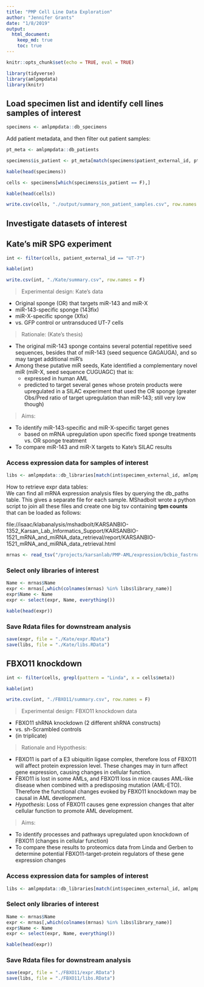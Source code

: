 ```yaml
---
title: "PMP Cell Line Data Exploration"
author: "Jennifer Grants"
date: "1/8/2019"
output:
  html_document:
    keep_md: true
    toc: true
---
```


```r
knitr::opts_chunk$set(echo = TRUE, eval = TRUE)
```

```r
library(tidyverse)
library(amlpmpdata)
library(knitr)
```



## Load specimen list and identify cell lines samples of interest
```r
specimens <- amlpmpdata::db_specimens

```

Add patient metadata, and then filter out patient samples:
```r
pt_meta <- amlpmpdata::db_patients

specimens$is_patient <- pt_meta[match(specimens$patient_external_id, pt_meta$external_id),]$is_patient

kable(head(specimens))
```



```r
cells <- specimens[which(specimens$is_patient == F),]

kable(head(cells))
```

```r
write.csv(cells, "./output/summary_non_patient_samples.csv", row.names = F)
```


## Investigate datasets of interest  

## Kate's miR SPG experiment  

```r
int <- filter(cells, patient_external_id == "UT-7")

kable(int)
```

```r
write.csv(int, "./Kate/summary.csv", row.names = F)
```


> Experimental design: Kate's data  

* Original sponge (OR) that targets miR-143 and miR-X  
* miR-143-specific sponge (143fix)  
* miR-X-specific sponge (Xfix)  
* vs. GFP control or untransduced UT-7 cells

> Rationale: (Kate's thesis)  

* The original miR-143 sponge contains several potential repetitive seed sequences, besides that of miR-143 (seed sequence GAGAUGA), and so may target additional miR's  
* Among these putative miR seeds, Kate identified a complementary novel miR (miR-X, seed sequence CUGUAGC) that is: 
    * expressed in human AML  
    * predicted to target several genes whose protein products were upregulated in a SILAC experiment that used the OR sponge (greater Obs/Pred ratio of target upregulation than miR-143; still very low though)  

> Aims:  

* To identify miR-143-specific and miR-X-specific target genes  
    * based on mRNA upregulation upon specific fixed sponge treatments vs. OR sponge treatment
* To compare miR-143 and miR-X targets to Kate's SILAC results  


### Access expression data for samples of interest  
```r
libs <- amlpmpdata::db_libraries[match(int$specimen_external_id, amlpmpdata::db_libraries$specimen_subset_external_id),]
```

How to retrieve expr data tables:  
We can find all mRNA expression analysis files by querying the db_paths table. This gives a separate file for each sample. MShadbolt wrote a python script to join all these files and create one big tsv containing **tpm counts** that can be loaded as follows:  

file://isaac/klabanalysis/mshadbolt/KARSANBIO-1352_Karsan_Lab_Informatics_Support/KARSANBIO-1521_mRNA_and_miRNA_data_retrieval/report/KARSANBIO-1521_mRNA_and_miRNA_data_retrieval.html  

```r
mrnas <- read_tsv("/projects/karsanlab/PMP-AML/expression/bcbio_fastrnaseq_salmon/salmon_AML_PMP_expression_output.tsv")
```


### Select only libraries of interest  
```r
Name <- mrnas$Name
expr <- mrnas[,which(colnames(mrnas) %in% libs$library_name)]
expr$Name <- Name
expr <- select(expr, Name, everything())

kable(head(expr))
```


### Save Rdata files for downstream analysis  
```r
save(expr, file = "./Kate/expr.RData")
save(libs, file = "./Kate/libs.RData")
```



## FBXO11 knockdown  
```r
int <- filter(cells, grepl(pattern = "Linda", x = cells$meta))

kable(int)
```


```r
write.csv(int, "./FBXO11/summary.csv", row.names = F)
```


> Experimental design: FBXO11 knockdown data  

* FBXO11 shRNA knockdown (2 different shRNA constructs)  
* vs. sh-Scrambled controls  
* (in triplicate)  


> Rationale and Hypothesis:  

* FBXO11 is part of a E3 ubiquitin ligase complex, therefore loss of FBXO11 will affect protein expression level. These changes may in turn affect gene expression, causing changes in cellular function.  
* FBXO11 is lost in some AMLs, and FBXO11 loss in mice causes AML-like disease when combined with a predisposing mutation (AML-ETO). Therefore the functional changes evoked by FBXO11 knockdown may be causal in AML development.  
* _Hypothesis_: Loss of FBXO11 causes gene expression changes that alter cellular function to promote AML development.  


> Aims:  

* To identify processes and pathways upregulated upon knockdown of FBXO11 (changes in cellular function)  
* To compare these results to proteomics data from Linda and Gerben to determine potential FBXO11-target-protein regulators of these gene expression changes  


### Access expression data for samples of interest  
```r
libs <- amlpmpdata::db_libraries[match(int$specimen_external_id, amlpmpdata::db_libraries$specimen_subset_external_id),]
```


### Select only libraries of interest  
```r
Name <- mrnas$Name
expr <- mrnas[,which(colnames(mrnas) %in% libs$library_name)]
expr$Name <- Name
expr <- select(expr, Name, everything())

kable(head(expr))
```


### Save Rdata files for downstream analysis  
```r
save(expr, file = "./FBXO11/expr.RData")
save(libs, file = "./FBXO11/libs.RData")
```

